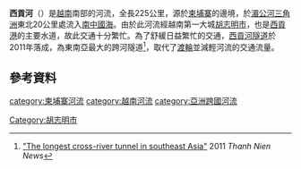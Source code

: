 {{Vietnamese| 
| title=西貢河 
| picture=[[File:Saigon_8.jpg|220px]]
| caption=胡志明市區的西貢河 
| han-nom=瀧柴棍 
| chuquocngu=Sông Sài Gòn 
}}
'''西貢河'''（{{vie|qn=Sông Sài Gòn|hn=瀧柴棍}}）是[[越南|越南]]南部的河流，全長225公里，源於[[柬埔寨|柬埔寨]]的邊境，於[[湄公河三角洲|湄公河三角洲]]東北20公里處流入[[南中國海|南中國海]]。由於此河流經越南第一大城[[胡志明市|胡志明市]]，也是[[西貢港|西貢港]]的主要水道，故此交通十分繁忙。為了舒緩日益繁忙的交通，[[西貢河隧道|西貢河隧道]]於2011年落成，為東南亞最大的跨河隧道<ref>[http://www.thanhniennews.com/2010/pages/20111120-vietnam-opens-first-undewater-tunnel.aspx "The longest cross-river tunnel in southeast Asia"] {{Wayback|url=http://www.thanhniennews.com/2010/pages/20111120-vietnam-opens-first-undewater-tunnel.aspx |date=20131022114242 }} 2011 ''Thanh Nien News''</ref>，取代了[[渡輪|渡輪]]並減輕河流的交通流量。

==參考資料==

{{Reflist}}
{{coord|10|45|N|106|45|E|display=title|region:VN_type:river_source:GNS-enwiki}}

[[category:柬埔寨河流|category:柬埔寨河流]]
[[category:越南河流|category:越南河流]]
[[category:亞洲跨國河流|category:亞洲跨國河流]]
[[Category:胡志明市|Category:胡志明市]]